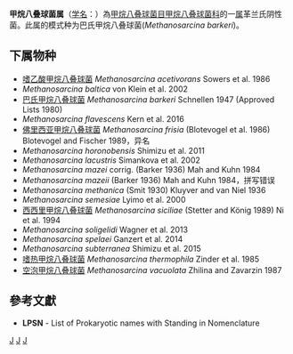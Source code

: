 {{Automatic taxobox
| taxon = Methanosarcina
| authority = Kluyver and van Niel,1936
| type species = 巴氏甲烷八叠球菌<br><small>Methanosarcina barkeri</small>
| type species authority = Schnellen, 1947
}}
'''甲烷八叠球菌属'''（[[学名|学名]]：{{lang|la|''Methanosarcina''}}）為[[甲烷八叠球菌目|甲烷八叠球菌目]][[甲烷八叠球菌科|甲烷八叠球菌科]]的一[[属|属]]革兰氏阴性菌。此属的模式种为巴氏甲烷八叠球菌(''Methanosarcina barkeri'')。

==下属物种==
* [[嗜乙酸甲烷八叠球菌|嗜乙酸甲烷八叠球菌]] ''Methanosarcina acetivorans'' Sowers et al. 1986
* ''Methanosarcina baltica'' von Klein et al. 2002
* [[巴氏甲烷八叠球菌|巴氏甲烷八叠球菌]] ''Methanosarcina barkeri'' Schnellen 1947 (Approved Lists 1980)
* ''Methanosarcina flavescens'' Kern et al. 2016
* [[佛里西亚甲烷八叠球菌|佛里西亚甲烷八叠球菌]] ''Methanosarcina frisia'' (Blotevogel et al. 1986) Blotevogel and Fischer 1989，异名
* ''Methanosarcina horonobensis'' Shimizu et al. 2011
* ''Methanosarcina lacustris'' Simankova et al. 2002
* ''Methanosarcina mazei'' corrig. (Barker 1936) Mah and Kuhn 1984
* ''Methanosarcina mazeii'' (Barker 1936) Mah and Kuhn 1984，拼写错误
* ''Methanosarcina methanica'' (Smit 1930) Kluyver and van Niel 1936
* ''Methanosarcina semesiae'' Lyimo et al. 2000
* [[西西里甲烷八叠球菌|西西里甲烷八叠球菌]] ''Methanosarcina siciliae'' (Stetter and König 1989) Ni et al. 1994
* ''Methanosarcina soligelidi'' Wagner et al. 2013
* ''Methanosarcina spelaei'' Ganzert et al. 2014
* ''Methanosarcina subterranea'' Shimizu et al. 2015
* [[嗜热甲烷八叠球菌|嗜热甲烷八叠球菌]] ''Methanosarcina thermophila'' Zinder et al. 1985
* [[空泡甲烷八叠球菌|空泡甲烷八叠球菌]] ''Methanosarcina vacuolata'' Zhilina and Zavarzin 1987

==參考文獻==
{{reflist}}
* '''LPSN''' - List of Prokaryotic names with Standing in Nomenclature

{{taxonbar}}

[[Category:革兰氏阴性菌|J]]
[[Category:甲烷八叠球菌科|J]]
[[Category:1936年描述的分类群|J]]